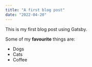 ```yaml
---
title: "A first blog post"
date: "2022-04-20"
---
```


This is my first blog post using Gatsby.

Some of my **favourite** things are: 

* Dogs
* Cats
* Coffee